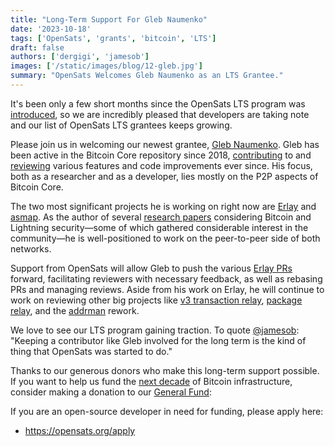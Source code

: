 ```yaml
---
title: "Long-Term Support For Gleb Naumenko"
date: '2023-10-18'
tags: ['OpenSats', 'grants', 'bitcoin', 'LTS']
draft: false
authors: ['dergigi', 'jamesob']
images: ['/static/images/blog/12-gleb.jpg']
summary: "OpenSats Welcomes Gleb Naumenko as an LTS Grantee."
---
```


It's been only a few short months since the OpenSats LTS program was
[introduced](https://opensats.org/blog/announcing-lts-grant-program-to-support-bitcoin-core-contributors),
so we are incredibly pleased that developers are taking note and our list of
OpenSats LTS grantees keeps growing.

Please join us in welcoming our newest grantee, [Gleb
Naumenko](https://github.com/naumenkogs). Gleb has been active in the Bitcoin
Core repository since 2018,
[contributing](https://bitcoinacks.com/?flt0_author_contains=naumenkogs) to and
[reviewing](https://bitcoinacks.com/?flt0_reviewer_contains=naumenkogs) various
features and code improvements ever since. His focus, both as a researcher and
as a developer, lies mostly on the P2P aspects of Bitcoin Core.

The two most significant projects he is working on right now are
[Erlay](https://bitcoinops.org/en/topics/erlay/) and
[asmap](https://dunxen.dev/asmap/). As the author of several [research
papers](https://scholar.google.com/scholar?q=gleb+naumenko) considering Bitcoin
and Lightning security—some of which gathered considerable interest in the
community—he is well-positioned to work on the peer-to-peer side of both
networks.

Support from OpenSats will allow Gleb to push the various [Erlay
PRs](https://bitcoinacks.com/?flt0_author_contains=naumenkogs&search=Erlay)
forward, facilitating reviewers with necessary feedback, as well as rebasing PRs
and managing reviews. Aside from his work on Erlay, he will continue to work on
reviewing other big projects like [v3 transaction
relay](https://bitcoinops.org/en/topics/version-3-transaction-relay/), [package
relay](https://bitcoinops.org/en/topics/package-relay/), and the
[addrman](https://doxygen.bitcoincore.org/class_addr_man.html) rework.

We love to see our LTS program gaining traction. To quote
[@jamesob](https://opensats.org/about/jamesob): "Keeping a contributor like Gleb
involved for the long term is the kind of thing that OpenSats was started to
do."

Thanks to our generous donors who make this long-term support possible. If you
want to help us fund the [next
decade](https://opensats.org/blog/bitcoin-infrastructure-this-decade) of Bitcoin
infrastructure, consider making a donation to our [General
Fund](https://opensats.org/projects/general_fund):

<center>
    <DonateToGeneralFundButton/>
</center>

If you are an open-source developer in need for funding, please apply here:

- https://opensats.org/apply